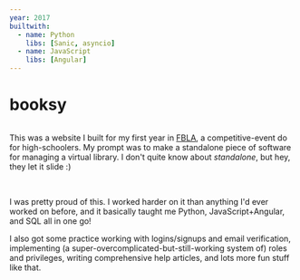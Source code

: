```yaml
---
year: 2017
builtwith:
  - name: Python
    libs: [Sanic, asyncio]
  - name: JavaScript
    libs: [Angular]
---
```


# booksy

<Image n="home" float="left" marginRight="1em" />

This was a website I built for my first year in [FBLA](https://www.fbla-pbl.org), a competitive-event do
for high-schoolers. My prompt was to make a standalone piece of software for managing a virtual library. I don't quite
know about *standalone*, but hey, they let it slide :)

<FloatRight>
  <Image scale={0.75} n="book-search" />
  <Image scale={0.75} n="roles" />
</FloatRight>

I was pretty proud of this. I worked harder on it than anything I'd ever worked on before, and it basically taught
me Python, JavaScript+Angular, and SQL all in one go!

I also got some practice working with logins/signups and
email verification, implementing (a super-overcomplicated-but-still-working system of) roles and privileges, writing
comprehensive help articles, and lots more fun stuff like that.
